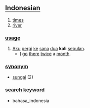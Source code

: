 == [[Indonesian]] ==

# [[times]]
# [[river]]

=== [[usage]] ===
# [[aku|Aku]] [[pergi]] [[ke]] [[sana]] [[dua]] '''kali''' [[bulan|sebulan]].
#* [[I]] [[go]] [[there]] [[twice]] a [[month]].

=== [[synonym]] ===
* [[sungai]] (2)

=== [[search keyword]] ===
* bahasa_indonesia